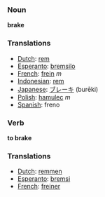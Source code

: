 === Noun ===

'''brake'''

=== Translations ===
*[[Dutch]]: [[rem]]
*[[Esperanto]]: [[bremsilo]]
*[[French]]: [[frein]] ''m''
*[[Indonesian]]: [[rem]]
*[[Japanese]]: [[ブレーキ]] (burēki)
*[[Polish]]: [[hamulec]] ''m''
*[[Spanish]]: freno

=== Verb ===

'''to brake'''

=== Translations ===
*[[Dutch]]: [[remmen]]
*[[Esperanto]]: [[bremsi]]
*[[French]]: [[freiner]]
